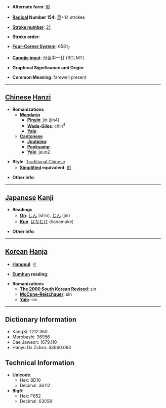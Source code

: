 * '''Alternate form''': [[赆]]

* '''[[Wiktionary:Chinese radical index| Radical]] Number 154''': [[Wiktionary:Chinese radical index 貝|貝]]+14 strokes

* '''[[Wiktionary:Chinese total strokes index|Stroke number]]''': [[Wiktionary:Chinese total strokes index 21|21]]

* '''Stroke order''': 

* '''[[Wiktionary:Chinese four corner index|Four-Corner System]]''': 6581<sub>7</sub>

* '''[[Wiktionary:Chinese Cangjie index|Cangjie input]]''': 月金中一廿 (BCLMT)

* '''Graphical Significance and Origin''': 

* '''Common Meaning''': farewell present

----

== [[Chinese]] [[Hanzi]] ==

* '''Romanizations'''
** '''[[Mandarin]]'''
*** '''[[Pinyin]]''': jìn (jin4)
*** '''[[Wade-Giles]]''': chin<sup>4</sup>
*** '''[[Yale]]''': 
** '''[[Cantonese]]'''
*** '''[[Jyutping]]''':
*** '''[[Penkyamp]]''': 
*** '''[[Yale]]''': jeun2

* '''Style''': [[Traditional Chinese]] 
** '''[[Simplified Chinese|Simplified]] equivalent''': [[赆]]

* '''Other info''': 

----

== [[Japanese]] [[Kanji]] ==

* '''Readings'''
** '''[[On]]''': [[しん]] (shin), [[じん]] (jin)
** '''[[Kun]]''': [[はなむけ]] (hanamuke)

* '''Other info''':  

----

== [[Korean]] [[Hanja]] ==

* '''[[Hangeul]]''': 신

* '''[[Eumhun]] reading''': 

* '''Romanizations'''
** '''[[The 2000 South Korean Revised Romanization|The 2000 South Korean Revised]]''': sin
** '''[[McCune-Reischauer]]''': sin
** '''[[Yale]]''': sin

----

== Dictionary Information ==

* KangXi: 1212.360
* Morobashi: 36956
* Dae Jaweon: 1679.110
* Hanyu Da Zidian: 63660.090

== Technical Information ==

* '''Unicode''':
** Hex: 8D10
** Decimal: 36112
* '''Big5''':
** Hex: F652
** Decimal: 63058